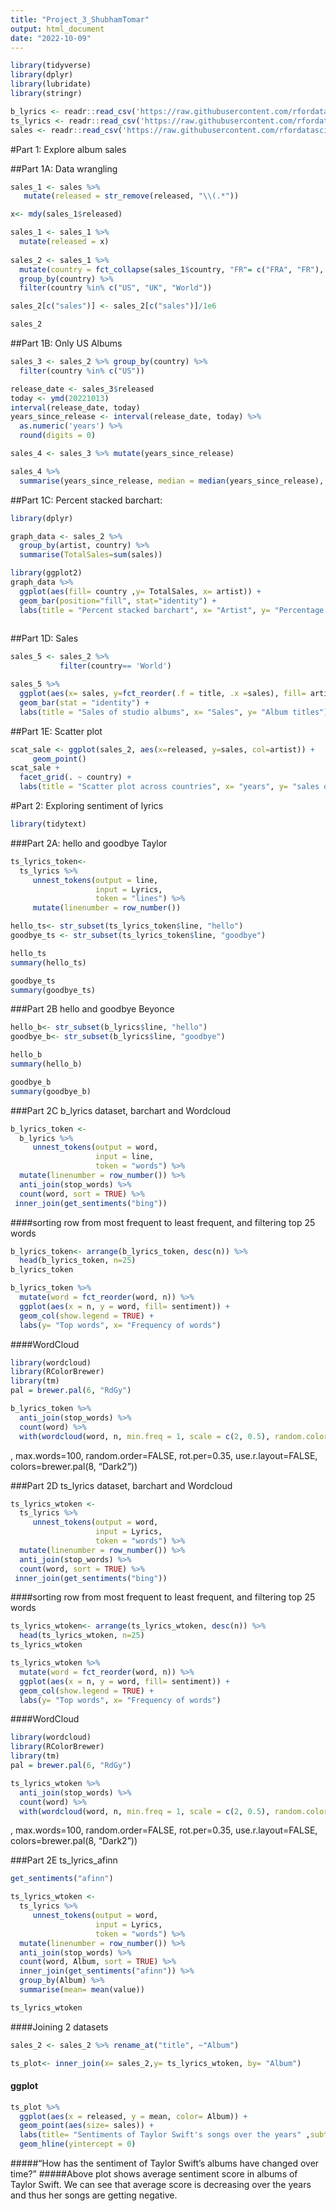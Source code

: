 ---
title: "Project_3_ShubhamTomar"
output: html_document
date: "2022-10-09"
---

```{r}
library(tidyverse)
library(dplyr)
library(lubridate)
library(stringr)
```


```{r}
b_lyrics <- readr::read_csv('https://raw.githubusercontent.com/rfordatascience/tidytuesday/master/data/2020/2020-09-29/beyonce_lyrics.csv')
ts_lyrics <- readr::read_csv('https://raw.githubusercontent.com/rfordatascience/tidytuesday/master/data/2020/2020-09-29/taylor_swift_lyrics.csv')
sales <- readr::read_csv('https://raw.githubusercontent.com/rfordatascience/tidytuesday/master/data/2020/2020-09-29/sales.csv')
```




#Part 1: Explore album sales

##Part 1A: Data wrangling
```{r}
sales_1 <- sales %>%
   mutate(released = str_remove(released, "\\(.*")) 

x<- mdy(sales_1$released)

sales_1 <- sales_1 %>% 
  mutate(released = x)
 
sales_2 <- sales_1 %>% 
  mutate(country = fct_collapse(sales_1$country, "FR"= c("FRA", "FR"), "World"= c("WW", "World"))) %>%
  group_by(country) %>%
  filter(country %in% c("US", "UK", "World"))

sales_2[c("sales")] <- sales_2[c("sales")]/1e6

sales_2
```

##Part 1B: Only US Albums
```{r}
sales_3 <- sales_2 %>% group_by(country) %>%
  filter(country %in% c("US"))

release_date <- sales_3$released
today <- ymd(20221013)
interval(release_date, today)
years_since_release <- interval(release_date, today) %>%
  as.numeric('years') %>% 
  round(digits = 0)

sales_4 <- sales_3 %>% mutate(years_since_release)

sales_4 %>%
  summarise(years_since_release, median = median(years_since_release), oldest = max(years_since_release), newest= min(years_since_release))
```

##Part 1C: Percent stacked barchart:
```{r}
library(dplyr)

graph_data <- sales_2 %>%
  group_by(artist, country) %>%
  summarise(TotalSales=sum(sales))

library(ggplot2)
graph_data %>% 
  ggplot(aes(fill= country ,y= TotalSales, x= artist)) +
  geom_bar(position="fill", stat="identity") +
  labs(title = "Percent stacked barchart", x= "Artist", y= "Percentage of sales of studio albums (in millions)")
  
```

##Part 1D: Sales

```{r}
sales_5 <- sales_2 %>%
           filter(country== 'World')

sales_5 %>%
  ggplot(aes(x= sales, y=fct_reorder(.f = title, .x =sales), fill= artist ))+
  geom_bar(stat = "identity") +
  labs(title = "Sales of studio albums", x= "Sales", y= "Album titles")

```
##Part 1E: Scatter plot
```{r}
scat_sale <- ggplot(sales_2, aes(x=released, y=sales, col=artist)) +
     geom_point()
scat_sale + 
  facet_grid(. ~ country) +
  labs(title = "Scatter plot across countries", x= "years", y= "sales of studio albums (in millions)")
```


#Part 2: Exploring sentiment of lyrics
```{r}
library(tidytext)
```

###Part 2A: hello and goodbye Taylor
```{r}
ts_lyrics_token<-
  ts_lyrics %>% 
     unnest_tokens(output = line, 
                   input = Lyrics, 
                   token = "lines") %>%
     mutate(linenumber = row_number())

hello_ts<- str_subset(ts_lyrics_token$line, "hello")
goodbye_ts <- str_subset(ts_lyrics_token$line, "goodbye")

hello_ts
summary(hello_ts)

goodbye_ts
summary(goodbye_ts)
```


###Part 2B hello and goodbye Beyonce
```{r}
hello_b<- str_subset(b_lyrics$line, "hello")
goodbye_b<- str_subset(b_lyrics$line, "goodbye")

hello_b
summary(hello_b)

goodbye_b
summary(goodbye_b)
```


###Part 2C b_lyrics dataset, barchart and Wordcloud

```{r}
b_lyrics_token <- 
  b_lyrics %>% 
     unnest_tokens(output = word, 
                   input = line, 
                   token = "words") %>%
  mutate(linenumber = row_number()) %>%
  anti_join(stop_words) %>%
  count(word, sort = TRUE) %>%
 inner_join(get_sentiments("bing"))
```

####sorting row from most frequent to least frequent, and filtering top 25 words
```{r}
b_lyrics_token<- arrange(b_lyrics_token, desc(n)) %>%
  head(b_lyrics_token, n=25)
b_lyrics_token
```


```{r}
b_lyrics_token %>%
  mutate(word = fct_reorder(word, n)) %>%
  ggplot(aes(x = n, y = word, fill= sentiment)) +
  geom_col(show.legend = TRUE) +
  labs(y= "Top words", x= "Frequency of words")
```

####WordCloud
```{r}
library(wordcloud)
library(RColorBrewer)
library(tm)
pal = brewer.pal(6, "RdGy")
```

```{r}
b_lyrics_token %>% 
  anti_join(stop_words) %>%
  count(word) %>%
  with(wordcloud(word, n, min.freq = 1, scale = c(2, 0.5), random.color = TRUE, colors = pal))
```
, max.words=100, random.order=FALSE, rot.per=0.35, use.r.layout=FALSE, colors=brewer.pal(8, “Dark2”))



###Part 2D ts_lyrics dataset, barchart and Wordcloud

```{r}
ts_lyrics_wtoken <- 
  ts_lyrics %>% 
     unnest_tokens(output = word, 
                   input = Lyrics, 
                   token = "words") %>%
  mutate(linenumber = row_number()) %>%
  anti_join(stop_words) %>%
  count(word, sort = TRUE) %>%
 inner_join(get_sentiments("bing"))
```

####sorting row from most frequent to least frequent, and filtering top 25 words
```{r}
ts_lyrics_wtoken<- arrange(ts_lyrics_wtoken, desc(n)) %>%
  head(ts_lyrics_wtoken, n=25)
ts_lyrics_wtoken
```


```{r}
ts_lyrics_wtoken %>%
  mutate(word = fct_reorder(word, n)) %>%
  ggplot(aes(x = n, y = word, fill= sentiment)) +
  geom_col(show.legend = TRUE) +
  labs(y= "Top words", x= "Frequency of words")
```

####WordCloud
```{r}
library(wordcloud)
library(RColorBrewer)
library(tm)
pal = brewer.pal(6, "RdGy")
```

```{r}
ts_lyrics_wtoken %>% 
  anti_join(stop_words) %>%
  count(word) %>%
  with(wordcloud(word, n, min.freq = 1, scale = c(2, 0.5), random.color = TRUE, colors = pal))
```
, max.words=100, random.order=FALSE, rot.per=0.35, use.r.layout=FALSE, colors=brewer.pal(8, “Dark2”))


###Part 2E ts_lyrics_afinn

```{r}
get_sentiments("afinn")
```

```{r}
ts_lyrics_wtoken <- 
  ts_lyrics %>% 
     unnest_tokens(output = word, 
                   input = Lyrics, 
                   token = "words") %>%
  mutate(linenumber = row_number()) %>%
  anti_join(stop_words) %>%
  count(word, Album, sort = TRUE) %>%
  inner_join(get_sentiments("afinn")) %>%
  group_by(Album) %>%
  summarise(mean= mean(value))

ts_lyrics_wtoken
```
####Joining 2 datasets
```{r}
sales_2 <- sales_2 %>% rename_at("title", ~"Album")

ts_plot<- inner_join(x= sales_2,y= ts_lyrics_wtoken, by= "Album")
```

#### ggplot
```{r}
ts_plot %>%
  ggplot(aes(x = released, y = mean, color= Album)) + 
  geom_point(aes(size= sales)) +
  labs(title= "Sentiments of Taylor Swift's songs over the years" ,subtitle= "Analysis of taylor songs by Shubham" ,x= "Release date", y= "Average score") +
  geom_hline(yintercept = 0) 
```
#####“How has the sentiment of Taylor Swift’s albums have changed over time?”
#####Above plot shows average sentiment score in albums of Taylor Swift. We can see that average score is decreasing over the years and thus her songs are getting negative.